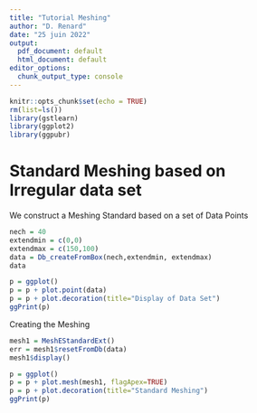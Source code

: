 ```yaml
---
title: "Tutorial Meshing"
author: "D. Renard"
date: "25 juin 2022"
output:
  pdf_document: default
  html_document: default
editor_options: 
  chunk_output_type: console
---
```


```r
knitr::opts_chunk$set(echo = TRUE)
rm(list=ls())
library(gstlearn)
library(ggplot2)
library(ggpubr)
```

# Standard Meshing based on Irregular data set

We construct a Meshing Standard based on a set of Data Points 

```r
nech = 40
extendmin = c(0,0)
extendmax = c(150,100)
data = Db_createFromBox(nech,extendmin, extendmax)
data
```

```r
p = ggplot()
p = p + plot.point(data)
p = p + plot.decoration(title="Display of Data Set")
ggPrint(p)
```

Creating the Meshing

```r
mesh1 = MeshEStandardExt()
err = mesh1$resetFromDb(data)
mesh1$display()
```

```r
p = ggplot()
p = p + plot.mesh(mesh1, flagApex=TRUE)
p = p + plot.decoration(title="Standard Meshing")
ggPrint(p)
```

